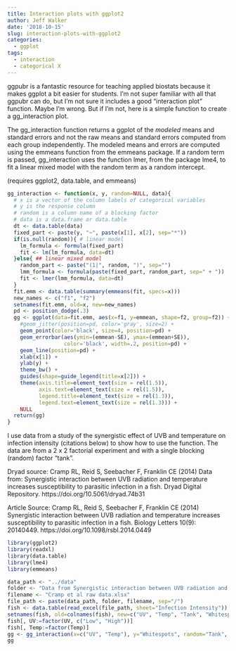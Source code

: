 ```yaml
---
title: Interaction plots with ggplot2
author: Jeff Walker
date: '2018-10-15'
slug: interaction-plots-with-ggplot2
categories:
  - ggplot
tags:
  - interaction
  - categorical X
---
```


ggpubr is a fantastic resource for teaching applied biostats because it makes ggplot a bit easier for students. I'm not super familiar with all that ggpubr can do, but I'm not sure it includes a good "interaction plot" function. Maybe I'm wrong. But if I'm not, here is a simple function to create a gg_interaction plot.

The gg_interaction function returns a ggplot of the *modeled* means and standard errors and not the raw means and standard errors computed from each group independently. The modeled means and errors are computed using the emmeans function from the emmeans package. If a random term is passed, gg_interaction uses the function lmer, from the package lme4, to fit a linear mixed model with the random term as a random intercept.

(requires ggplot2, data.table, and emmeans)

```r
gg_interaction <- function(x, y, random=NULL, data){
  # x is a vector of the column labels of categorical variables
  # y is the response column
  # random is a column name of a blocking factor
  # data is a data.frame or data.table
  dt <- data.table(data)
  fixed_part <- paste(y, "~", paste(x[1], x[2], sep="*"))
  if(is.null(random)){ # linear model
    lm_formula <- formula(fixed_part)
    fit <- lm(lm_formula, data=dt)
  }else{ ## linear mixed model
    random_part <- paste("(1|", random, ")", sep="")
    lmm_formula <- formula(paste(fixed_part, random_part, sep=" + "))
    fit <- lmer(lmm_formula, data=dt)
  }
  fit.emm <- data.table(summary(emmeans(fit, specs=x)))
  new_names <- c("f1", "f2")
  setnames(fit.emm, old=x, new=new_names)
  pd <- position_dodge(.3)
  gg <- ggplot(data=fit.emm, aes(x=f1, y=emmean, shape=f2, group=f2)) +
    #geom_jitter(position=pd, color='gray', size=2) +
    geom_point(color='black', size=4, position=pd) +
    geom_errorbar(aes(ymin=(emmean-SE), ymax=(emmean+SE)), 
                  color='black', width=.2, position=pd) +
    geom_line(position=pd) +
    xlab(x[1]) +
    ylab(y) +
    theme_bw() +
    guides(shape=guide_legend(title=x[2])) +
    theme(axis.title=element_text(size = rel(1.5)),
          axis.text=element_text(size = rel(1.5)),
          legend.title=element_text(size = rel(1.3)),
          legend.text=element_text(size = rel(1.3))) +
    NULL
  return(gg)
}

```

I use data from a study of the synergistic effect of UVB and temperature on infection intensity (citations below) to show how to use the function. The data are from a 2 x 2 factorial experiment and with a single blocking (random) factor "tank".

Dryad source: Cramp RL, Reid S, Seebacher F, Franklin CE (2014) Data from: Synergistic interaction between UVB radiation and temperature increases susceptibility to parasitic infection in a fish. Dryad Digital Repository. https://doi.org/10.5061/dryad.74b31

Article Source: Cramp RL, Reid S, Seebacher F, Franklin CE (2014) Synergistic interaction between UVB radiation and temperature increases susceptibility to parasitic infection in a fish. Biology Letters 10(9): 20140449. https://doi.org/10.1098/rsbl.2014.0449


```r
library(ggplot2)
library(readxl)
library(data.table)
library(lme4)
library(emmeans)
```

```r
data_path <- "../data"
folder <- "Data from Synergistic interaction between UVB radiation and temperature increases susceptibility to parasitic infection in a fish"
filename <- "Cramp et al raw data.xlsx"
file_path <- paste(data_path, folder, filename, sep="/")
fish <- data.table(read_excel(file_path, sheet="Infection Intensity"))
setnames(fish, old=colnames(fish), new=c("UV", "Temp", "Tank", "Whitespots"))
fish[, UV:=factor(UV, c("Low", "High"))]
fish[, Temp:=factor(Temp)]
gg <- gg_interaction(x=c("UV", "Temp"), y="Whitespots", random="Tank", data=fish)
gg
```

